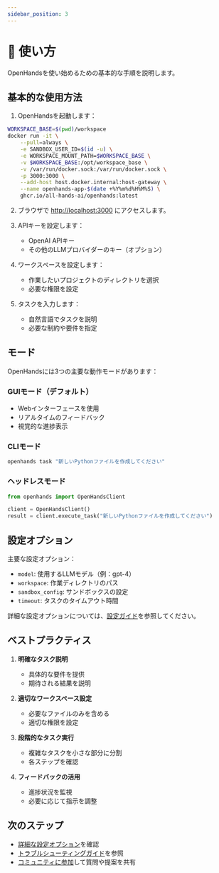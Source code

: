```yaml
---
sidebar_position: 3
---
```


# 🚀 使い方

OpenHandsを使い始めるための基本的な手順を説明します。

## 基本的な使用方法

1. OpenHandsを起動します：

```bash
WORKSPACE_BASE=$(pwd)/workspace
docker run -it \
    --pull=always \
    -e SANDBOX_USER_ID=$(id -u) \
    -e WORKSPACE_MOUNT_PATH=$WORKSPACE_BASE \
    -v $WORKSPACE_BASE:/opt/workspace_base \
    -v /var/run/docker.sock:/var/run/docker.sock \
    -p 3000:3000 \
    --add-host host.docker.internal:host-gateway \
    --name openhands-app-$(date +%Y%m%d%H%M%S) \
    ghcr.io/all-hands-ai/openhands:latest
```

2. ブラウザで [http://localhost:3000](http://localhost:3000) にアクセスします。

3. APIキーを設定します：
   - OpenAI APIキー
   - その他のLLMプロバイダーのキー（オプション）

4. ワークスペースを設定します：
   - 作業したいプロジェクトのディレクトリを選択
   - 必要な権限を設定

5. タスクを入力します：
   - 自然言語でタスクを説明
   - 必要な制約や要件を指定

## モード

OpenHandsには3つの主要な動作モードがあります：

### GUIモード（デフォルト）
- Webインターフェースを使用
- リアルタイムのフィードバック
- 視覚的な進捗表示

### CLIモード
```bash
openhands task "新しいPythonファイルを作成してください"
```

### ヘッドレスモード
```python
from openhands import OpenHandsClient

client = OpenHandsClient()
result = client.execute_task("新しいPythonファイルを作成してください")
```

## 設定オプション

主要な設定オプション：

- `model`: 使用するLLMモデル（例：gpt-4）
- `workspace`: 作業ディレクトリのパス
- `sandbox_config`: サンドボックスの設定
- `timeout`: タスクのタイムアウト時間

詳細な設定オプションについては、[設定ガイド](../configuration-options)を参照してください。

## ベストプラクティス

1. **明確なタスク説明**
   - 具体的な要件を提供
   - 期待される結果を説明

2. **適切なワークスペース設定**
   - 必要なファイルのみを含める
   - 適切な権限を設定

3. **段階的なタスク実行**
   - 複雑なタスクを小さな部分に分割
   - 各ステップを確認

4. **フィードバックの活用**
   - 進捗状況を監視
   - 必要に応じて指示を調整

## 次のステップ

- [詳細な設定オプション](./configuration-options)を確認
- [トラブルシューティングガイド](./troubleshooting/troubleshooting)を参照
- [コミュニティに参加](https://github.com/All-Hands-AI/OpenHands/discussions)して質問や提案を共有